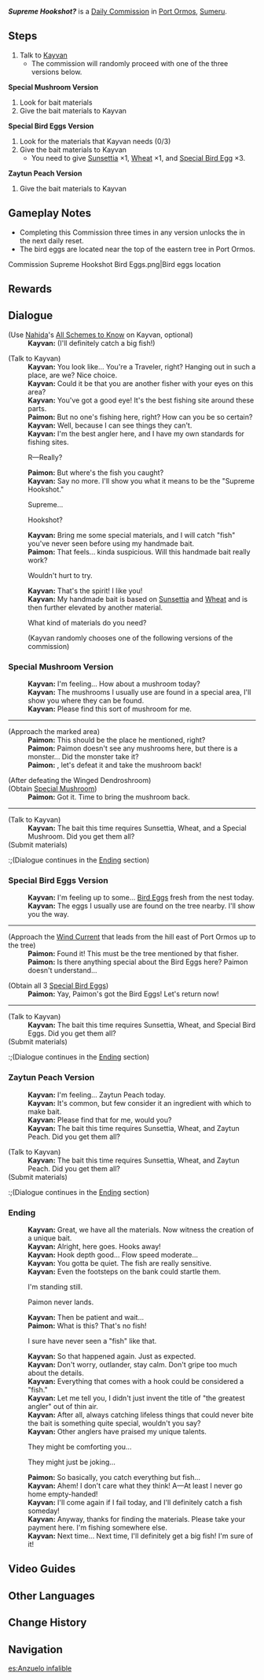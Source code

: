 {{Quest Infobox
|id            = 23031
|type          = Commission
|image         = Commission Supreme Hookshot.png
|startLocation = [[Port Ormos]], [[Sumeru]]
|region        = Sumeru
|area          = Ardravi Valley
|subarea       = Port Ormos
|prev          = 
|next          = [[Cost-Effective Hook]]
|requirement   = <!--Any quest that needs to be completed first-->
|otherRewards  = *AR-Dependent Rewards
*[[Aha! What's on the Hook?]] after three times.
|characters    = Kayvan; Traveler; Paimon
|npc           = Kayvan
}}
'''''Supreme Hookshot?''''' is a [[Daily Commission]] in [[Port Ormos]], [[Sumeru]].

==Steps==
# Talk to [[Kayvan]]
#*The commission will randomly proceed with one of the three versions below.
;'''Special Mushroom Version'''
# Look for bait materials
# Give the bait materials to Kayvan
;'''Special Bird Eggs Version'''
# Look for the materials that Kayvan needs (0/3)
# Give the bait materials to Kayvan
#*You need to give [[Sunsettia]] ×1, [[Wheat]] ×1, and [[Special Bird Egg]] ×3.
;'''Zaytun Peach Version'''
# Give the bait materials to Kayvan

==Gameplay Notes==
* Completing this Commission three times in any version unlocks the {{Quest|Cost-Effective Hook}} in the next daily reset.
* The bird eggs are located near the top of the eastern tree in Port Ormos.
<gallery>
Commission Supreme Hookshot Bird Eggs.png|Bird eggs location
</gallery>

==Rewards==
{{Commission Rewards|full}}

==Dialogue==
{{Quest Description|Kayvan the angler seems to be working tirelessly toward a certain goal...}}
{{Dialogue Start}}

;(Use [[Nahida]]'s [[All Schemes to Know]] on Kayvan, optional)
:'''Kayvan:''' (I'll definitely catch a big fish!)

;(Talk to Kayvan)
:'''Kayvan:''' You look like... You're a Traveler, right? Hanging out in such a place, are we? Nice choice.
:'''Kayvan:''' Could it be that you are another fisher with your eyes on this area?
:'''Kayvan:''' You've got a good eye! It's the best fishing site around these parts.
:'''Paimon:''' But no one's fishing here, right? How can you be so certain?
:'''Kayvan:''' Well, because I can see things they can't.
:'''Kayvan:''' I'm the best angler here, and I have my own standards for fishing sites.
:{{DIcon}} R&mdash;Really?
:'''Paimon:''' But where's the fish you caught?
:'''Kayvan:''' Say no more. I'll show you what it means to be the "Supreme Hookshot."
:{{DIcon}} Supreme...
:{{DIcon}} Hookshot?
:'''Kayvan:''' Bring me some special materials, and I will catch "fish" you've never seen before using my handmade bait.
:'''Paimon:''' That feels... kinda suspicious. Will this handmade bait really work?
:{{DIcon}} Wouldn't hurt to try.
:'''Kayvan:''' That's the spirit! I like you!
:'''Kayvan:''' My handmade bait is based on [[Sunsettia]] and [[Wheat]] and is then further elevated by another material.
:{{DIcon}} What kind of materials do you need?
:;(Kayvan randomly chooses one of the following versions of the commission)
{{Dialogue End}}

===Special Mushroom Version===
{{Dialogue Start}}
:'''Kayvan:''' I'm feeling... How about a mushroom today?
:'''Kayvan:''' The mushrooms I usually use are found in a special area, I'll show you where they can be found.
:'''Kayvan:''' Please find this sort of mushroom for me.
----
{{Quest Description|update|According to Kayvan, the bait this time requires one portion of Sunsettia and Wheat, respectively. He also asks the Traveler to go somewhere and pick a mushroom said to be very special...}}
;(Approach the marked area)
:'''Paimon:''' This should be the place he mentioned, right?
:'''Paimon:''' Paimon doesn't see any mushrooms here, but there is a monster... Did the monster take it?
:'''Paimon:''' {{Traveler}}, let's defeat it and take the mushroom back!

;(After defeating the Winged Dendroshroom)
;(Obtain [[Special Mushroom]])
:'''Paimon:''' Got it. Time to bring the mushroom back.
----
;(Talk to Kayvan)
:'''Kayvan:''' The bait this time requires Sunsettia, Wheat, and a Special Mushroom. Did you get them all?
;(Submit materials)
:;(Dialogue continues in the [[#Ending|Ending]] section)
{{Dialogue End}}

===Special Bird Eggs Version===
{{Dialogue Start}}
:'''Kayvan:''' I'm feeling up to some... [[Bird Egg]]s fresh from the nest today.
:'''Kayvan:''' The eggs I usually use are found on the tree nearby. I'll show you the way.
----
{{Quest Description|update|According to Kayvan, the bait this time requires one portion of Sunsettia and Wheat, respectively. He also asks the Traveler to go somewhere and get three bird eggs said to be very special...}}

;(Approach the [[Wind Current]] that leads from the hill east of Port Ormos up to the tree)
:'''Paimon:''' Found it! This must be the tree mentioned by that fisher.
:'''Paimon:''' Is there anything special about the Bird Eggs here? Paimon doesn't understand...

;(Obtain all 3 [[Special Bird Egg]]s)
:'''Paimon:''' Yay, Paimon's got the Bird Eggs! Let's return now!
----
;(Talk to Kayvan)
:'''Kayvan:''' The bait this time requires Sunsettia, Wheat, and Special Bird Eggs. Did you get them all?
;(Submit materials)
:;(Dialogue continues in the [[#Ending|Ending]] section)
{{Dialogue End}}

===Zaytun Peach Version===
{{Dialogue Start}}
:'''Kayvan:''' I'm feeling... Zaytun Peach today.
:'''Kayvan:''' It's common, but few consider it an ingredient with which to make bait.
:'''Kayvan:''' Please find that for me, would you?
:'''Kayvan:''' The bait this time requires Sunsettia, Wheat, and Zaytun Peach. Did you get them all?
{{Dialogue End}}
{{Quest Description|update|According to Kayvan, the bait this time requires one portion of Sunsettia, Wheat, and Zaytun Peach respectively...}}
{{Dialogue Start}}
;(Talk to Kayvan)
:'''Kayvan:''' The bait this time requires Sunsettia, Wheat, and Zaytun Peach. Did you get them all?
;(Submit materials)
:;(Dialogue continues in the [[#Ending|Ending]] section)
{{Dialogue End}}

===Ending===
{{Quest Description|update|Give the bait materials to Kayvan and see what fish he can catch...}}
{{Dialogue Start}}
:'''Kayvan:''' Great, we have all the materials. Now witness the creation of a unique bait.
:{{Black Screen|Kayvan skillfully prepares the bait.}}
:'''Kayvan:''' Alright, here goes. Hooks away!
:'''Kayvan:''' Hook depth good... Flow speed moderate...
:'''Kayvan:''' You gotta be quiet. The fish are really sensitive.
:'''Kayvan:''' Even the footsteps on the bank could startle them.
:{{DIcon}} I'm standing still.
:{{DIcon}} Paimon never lands.
:'''Kayvan:''' Then be patient and wait...
:{{Black Screen|Kayvan catches a wet package.}}
:'''Paimon:''' What is this? That's no fish!
:{{DIcon}} I sure have never seen a "fish" like that.
:'''Kayvan:''' So that happened again. Just as expected.
:'''Kayvan:''' Don't worry, outlander, stay calm. Don't gripe too much about the details.
:'''Kayvan:''' Everything that comes with a hook could be considered a "fish."
:'''Kayvan:''' Let me tell you, I didn't just invent the title of "the greatest angler" out of thin air.
:'''Kayvan:''' After all, always catching lifeless things that could never bite the bait is something quite special, wouldn't you say?
:'''Kayvan:''' Other anglers have praised my unique talents.
:{{DIcon}} They might be comforting you...
:{{DIcon}} They might just be joking...
:'''Paimon:''' So basically, you catch everything but fish...
:'''Kayvan:''' Ahem! I don't care what they think! A&mdash;At least I never go home empty-handed!
:'''Kayvan:''' I'll come again if I fail today, and I'll definitely catch a fish someday!
:'''Kayvan:''' Anyway, thanks for finding the materials. Please take your payment here. I'm fishing somewhere else.
:'''Kayvan:''' Next time... Next time, I'll definitely get a big fish! I'm sure of it!
{{Dialogue End}}

==Video Guides==
{{EVT
|video1   = 5z5OjYqBzMM
|caption1 = Supreme Hookshot? Cost-Effective Hook The Hook's Unexpected Adventure Chain "Aha! What's on the Hook?" Achievement.
}}

==Other Languages==
{{Other Languages
|en      = Supreme Hookshot?
|zhs     = 鱼钩上的绝景？
|zhs_rm  = Yúgōu Shàng de Juéjǐng?
|zht     = 魚鉤上的絕景？
|zht_rm  = Yúgōu Shàng de Juéjǐng?
|zh_tl   = Superb Scenery on a Fishhook?
|ja      = 釣り針にある絶景？
|ja_rm   = Tsuribari ni Aru Zekkei?
|ja_tl   = Superb Scenery on a Fishhook?
|ko      = 낚싯바늘 끝의 절경?
|ko_rm   = Nakssitppaneul Kkeutui Jeolgyeong?
|ko_tl   = Wonderful Sight of End of Fishhook?
|es      = Anzuelo infalible
|es_tl   = Foolproof hook
|fr      = Le splendide hameçon ?
|fr_tl   = The Splendid Hook?
|ru      = Непревзойдённый улов?
|ru_tl   = Unsurpassed Catch?
|th      = ฉากปลาติดตะขอสุดประทับใจ?
|th_rm   = 
|th_tl   = 
|vi      = Tuyệt Cảnh Trên Lưỡi Câu?
|vi_tl   = 
|de      = Perfektion am Angelhaken?
|de_tl   = Perfection at the Fishhook?
|id      = Pemandangan Luar Biasa di Ujung Kail?
|id_tl   = Amazing View at the End of the Hook?
|pt      = Anzol Supremo?
|pt_tl   = 
|tr      = Usta Oltacı
|tr_tl   = Master Angler
|it      = Arpione supremo?
|it_tl   = 
}}

==Change History==
{{Change History|3.0}}

==Navigation==
{{Commission Navbox|Sumeru}}

[[es:Anzuelo infalible]]
